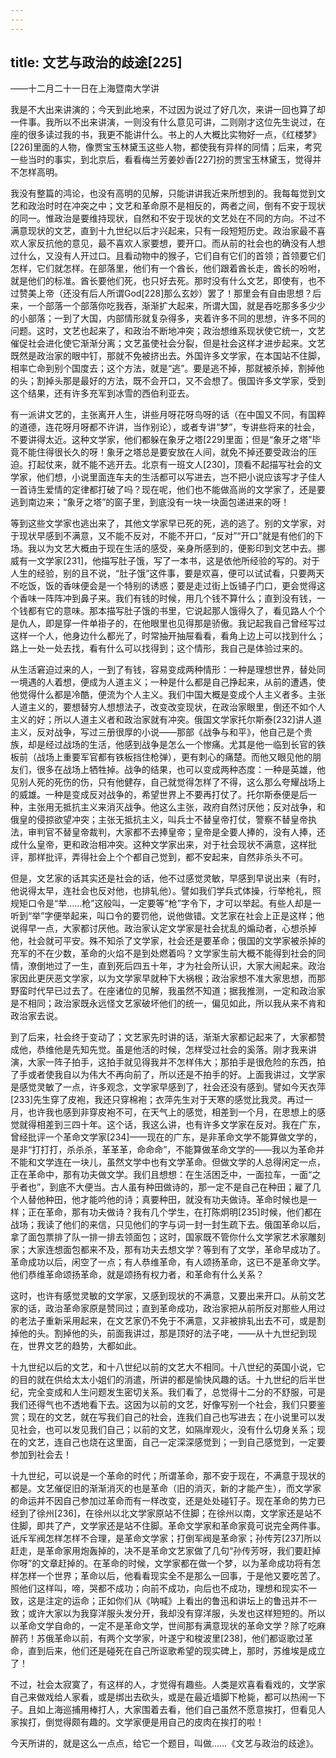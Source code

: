 ```yaml
---
---
---
```

title: 文艺与政治的歧途[225]
---




——十二月二十一日在上海暨南大学讲

我是不大出来讲演的；今天到此地来，不过因为说过了好几次，来讲一回也算了却一件事。我所以不出来讲演，一则没有什么意见可讲，二则刚才这位先生说过，在座的很多读过我的书，我更不能讲什么。书上的人大概比实物好一点，《红楼梦》[226]里面的人物，像贾宝玉林黛玉这些人物，都使我有异样的同情；后来，考究一些当时的事实，到北京后，看看梅兰芳姜妙香[227]扮的贾宝玉林黛玉，觉得并不怎样高明。

我没有整篇的鸿论，也没有高明的见解，只能讲讲我近来所想到的。我每每觉到文艺和政治时时在冲突之中；文艺和革命原不是相反的，两者之间，倒有不安于现状的同一。惟政治是要维持现状，自然和不安于现状的文艺处在不同的方向。不过不满意现状的文艺，直到十九世纪以后才兴起来，只有一段短短历史。政治家最不喜欢人家反抗他的意见，最不喜欢人家要想，要开口。而从前的社会也的确没有人想过什么，又没有人开过口。且看动物中的猴子，它们自有它们的首领；首领要它们怎样，它们就怎样。在部落里，他们有一个酋长，他们跟着酋长走，酋长的吩咐，就是他们的标准。酋长要他们死，也只好去死。那时没有什么文艺，即使有，也不过赞美上帝（还没有后人所谓God[228]那么玄妙）罢了！那里会有自由思想？后来，一个部落一个部落你吃我吞，渐渐扩大起来，所谓大国，就是吞吃那多多少少的小部落；一到了大国，内部情形就复杂得多，夹着许多不同的思想，许多不同的问题。这时，文艺也起来了，和政治不断地冲突；政治想维系现状使它统一，文艺催促社会进化使它渐渐分离；文艺虽使社会分裂，但是社会这样才进步起来。文艺既然是政治家的眼中钉，那就不免被挤出去。外国许多文学家，在本国站不住脚，相率亡命到别个国度去；这个方法，就是“逃”。要是逃不掉，那就被杀掉，割掉他的头；割掉头那是最好的方法，既不会开口，又不会想了。俄国许多文学家，受到这个结果，还有许多充军到冰雪的西伯利亚去。

有一派讲文艺的，主张离开人生，讲些月呀花呀鸟呀的话（在中国又不同，有国粹的道德，连花呀月呀都不许讲，当作别论），或者专讲“梦”，专讲些将来的社会，不要讲得太近。这种文学家，他们都躲在象牙之塔[229]里面；但是“象牙之塔”毕竟不能住得很长久的呀！象牙之塔总是要安放在人间，就免不掉还要受政治的压迫。打起仗来，就不能不逃开去。北京有一班文人[230]，顶看不起描写社会的文学家，他们想，小说里面连车夫的生活都可以写进去，岂不把小说应该写才子佳人一首诗生爱情的定律都打破了吗？现在呢，他们也不能做高尚的文学家了，还是要逃到南边来；“象牙之塔”的窗子里，到底没有一块一块面包递进来的呀！

等到这些文学家也逃出来了，其他文学家早已死的死，逃的逃了。别的文学家，对于现状早感到不满意，又不能不反对，不能不开口，“反对”“开口”就是有他们的下场。我以为文艺大概由于现在生活的感受，亲身所感到的，便影印到文艺中去。挪威有一文学家[231]，他描写肚子饿，写了一本书，这是依他所经验的写的。对于人生的经验，别的且不说，“肚子饿”这件事，要是欢喜，便可以试试看，只要两天不吃饭，饭的香味便会是一个特别的诱惑；要是走过街上饭铺子门口，更会觉得这个香味一阵阵冲到鼻子来。我们有钱的时候，用几个钱不算什么；直到没有钱，一个钱都有它的意味。那本描写肚子饿的书里，它说起那人饿得久了，看见路人个个是仇人，即是穿一件单褂子的，在他眼里也见得那是骄傲。我记起我自己曾经写过这样一个人，他身边什么都光了，时常抽开抽屉看看，看角上边上可以找到什么；路上一处一处去找，看有什么可以找得到；这个情形，我自己是体验过来的。

从生活窘迫过来的人，一到了有钱，容易变成两种情形：一种是理想世界，替处同一境遇的人着想，便成为人道主义；一种是什么都是自己挣起来，从前的遭遇，使他觉得什么都是冷酷，便流为个人主义。我们中国大概是变成个人主义者多。主张人道主义的，要想替穷人想想法子，改变改变现状，在政治家眼里，倒还不如个人主义的好；所以人道主义者和政治家就有冲突。俄国文学家托尔斯泰[232]讲人道主义，反对战争，写过三册很厚的小说——那部《战争与和平》，他自己是个贵族，却是经过战场的生活，他感到战争是怎么一个惨痛。尤其是他一临到长官的铁板前（战场上重要军官都有铁板挡住枪弹），更有刺心的痛楚。而他又眼见他的朋友们，很多在战场上牺牲掉。战争的结果，也可以变成两种态度：一种是英雄，他见别人死的死伤的伤，只有他健存，自己就觉得怎样了不得，这么那么夸耀战场上的威雄。一种是变成反对战争的，希望世界上不要再打仗了。托尔斯泰便是后一种，主张用无抵抗主义来消灭战争。他这么主张，政府自然讨厌他；反对战争，和俄皇的侵掠欲望冲突；主张无抵抗主义，叫兵士不替皇帝打仗，警察不替皇帝执法，审判官不替皇帝裁判，大家都不去捧皇帝；皇帝是全要人捧的，没有人捧，还成什么皇帝，更和政治相冲突。这种文学家出来，对于社会现状不满意，这样批评，那样批评，弄得社会上个个都自己觉到，都不安起来，自然非杀头不可。

但是，文艺家的话其实还是社会的话，他不过感觉灵敏，早感到早说出来（有时，他说得太早，连社会也反对他，也排轧他）。譬如我们学兵式体操，行举枪礼，照规矩口令是“举……枪”这般叫，一定要等“枪”字令下，才可以举起。有些人却是一听到“举”字便举起来，叫口令的要罚他，说他做错。文艺家在社会上正是这样；他说得早一点，大家都讨厌他。政治家认定文学家是社会扰乱的煽动者，心想杀掉他，社会就可平安。殊不知杀了文学家，社会还是要革命；俄国的文学家被杀掉的充军的不在少数，革命的火焰不是到处燃着吗？文学家生前大概不能得到社会的同情，潦倒地过了一生，直到死后四五十年，才为社会所认识，大家大闹起来。政治家因此更厌恶文学家，以为文学家早就种下大祸根；政治家想不准大家思想，而那野蛮时代早已过去了。在座诸位的见解，我虽然不知道；据我推测，一定和政治家是不相同；政治家既永远怪文艺家破坏他们的统一，偏见如此，所以我从来不肯和政治家去说。

到了后来，社会终于变动了；文艺家先时讲的话，渐渐大家都记起来了，大家都赞成他，恭维他是先知先觉。虽是他活的时候，怎样受过社会的奚落。刚才我来讲演，大家一阵子拍手，这拍手就见得我并不怎样伟大；那拍手是很危险的东西，拍了手或者使我自以为伟大不再向前了，所以还是不拍手的好。上面我讲过，文学家是感觉灵敏了一点，许多观念，文学家早感到了，社会还没有感到。譬如今天衣萍[233]先生穿了皮袍，我还只穿棉袍；衣萍先生对于天寒的感觉比我灵。再过一月，也许我也感到非穿皮袍不可，在天气上的感觉，相差到一个月，在思想上的感觉就得相差到三四十年。这个话，我这么讲，也有许多文学家在反对。我在广东，曾经批评一个革命文学家[234]——现在的广东，是非革命文学不能算做文学的，是非“打打打，杀杀杀，革革革，命命命”，不能算做革命文学的——我以为革命并不能和文学连在一块儿，虽然文学中也有文学革命。但做文学的人总得闲定一点，正在革命中，那有功夫做文学。我们且想想：在生活困乏中，一面拉车，一面“之乎者也”，到底不大便当。古人虽有种田做诗的，那一定不是自己在种田；雇了几个人替他种田，他才能吟他的诗；真要种田，就没有功夫做诗。革命时候也是一样；正在革命，那有功夫做诗？我有几个学生，在打陈炯明[235]时候，他们都在战场；我读了他们的来信，只见他们的字与词一封一封生疏下去。俄国革命以后，拿了面包票排了队一排一排去领面包；这时，国家既不管你什么文学家艺术家雕刻家；大家连想面包都来不及，那有功夫去想文学？等到有了文学，革命早成功了。革命成功以后，闲空了一点；有人恭维革命，有人颂扬革命，这已不是革命文学。他们恭维革命颂扬革命，就是颂扬有权力者，和革命有什么关系？

这时，也许有感觉灵敏的文学家，又感到现状的不满意，又要出来开口。从前文艺家的话，政治革命家原是赞同过；直到革命成功，政治家把从前所反对那些人用过的老法子重新采用起来，在文艺家仍不免于不满意，又非被排轧出去不可，或是割掉他的头。割掉他的头，前面我讲过，那是顶好的法子咾，——从十九世纪到现在，世界文艺的趋势，大都如此。

十九世纪以后的文艺，和十八世纪以前的文艺大不相同。十八世纪的英国小说，它的目的就在供给太太小姐们的消遣，所讲的都是愉快风趣的话。十九世纪的后半世纪，完全变成和人生问题发生密切关系。我们看了，总觉得十二分的不舒服，可是我们还得气也不透地看下去。这因为以前的文艺，好像写别一个社会，我们只要鉴赏；现在的文艺，就在写我们自己的社会，连我们自己也写进去；在小说里可以发见社会，也可以发见我们自己；以前的文艺，如隔岸观火，没有什么切身关系；现在的文艺，连自己也烧在这里面，自己一定深深感觉到；一到自己感觉到，一定要参加到社会去！

十九世纪，可以说是一个革命的时代；所谓革命，那不安于现在，不满意于现状的都是。文艺催促旧的渐渐消灭的也是革命（旧的消灭，新的才能产生），而文学家的命运并不因自己参加过革命而有一样改变，还是处处碰钉子。现在革命的势力已经到了徐州[236]，在徐州以北文学家原站不住脚；在徐州以南，文学家还是站不住脚，即共了产，文学家还是站不住脚。革命文学家和革命家竟可说完全两件事。诋斥军阀怎样怎样不合理，是革命文学家；打倒军阀是革命家；孙传芳[237]所以赶走，是革命家用炮轰掉的，决不是革命文艺家做了几句“孙传芳呀，我们要赶掉你呀”的文章赶掉的。在革命的时候，文学家都在做一个梦，以为革命成功将有怎样怎样一个世界；革命以后，他看看现实全不是那么一回事，于是他又要吃苦了。照他们这样叫，啼，哭都不成功；向前不成功，向后也不成功，理想和现实不一致，这是注定的运命；正如你们从《呐喊》上看出的鲁迅和讲坛上的鲁迅并不一致；或许大家以为我穿洋服头发分开，我却没有穿洋服，头发也这样短短的。所以以革命文学自命的，一定不是革命文学，世间那有满意现状的革命文学？除了吃麻醉药！苏俄革命以前，有两个文学家，叶遂宁和梭波里[238]，他们都讴歌过革命，直到后来，他们还是碰死在自己所讴歌希望的现实碑上，那时，苏维埃是成立了！

不过，社会太寂寞了，有这样的人，才觉得有趣些。人类是欢喜看看戏的，文学家自己来做戏给人家看，或是绑出去砍头，或是在最近墙脚下枪毙，都可以热闹一下子。且如上海巡捕用棒打人，大家围着去看，他们自己虽然不愿意挨打，但看见人家挨打，倒觉得颇有趣的。文学家便是用自己的皮肉在挨打的啦！

今天所讲的，就是这么一点点，给它一个题目，叫做……《文艺与政治的歧途》。